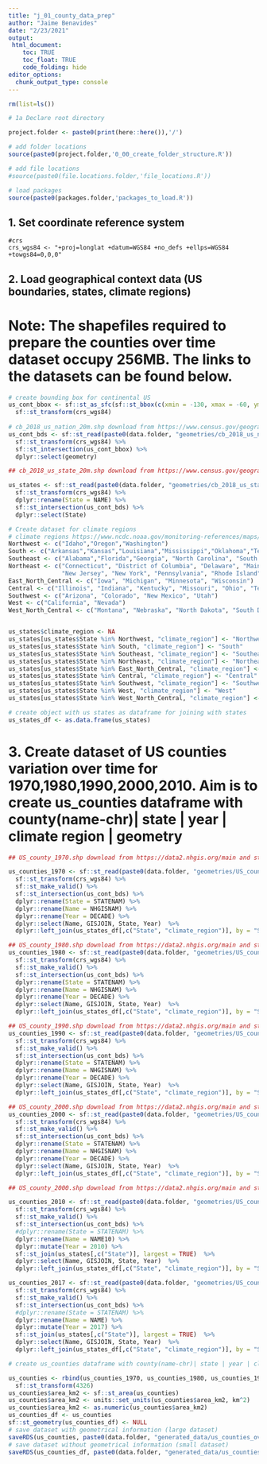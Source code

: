 ```yaml
---
title: "j_01_county_data_prep"
author: "Jaime Benavides"
date: "2/23/2021"
output:
 html_document:
    toc: TRUE
    toc_float: TRUE
    code_folding: hide
editor_options: 
  chunk_output_type: console
---
```


```r

rm(list=ls())

# 1a Declare root directory

project.folder <- paste0(print(here::here()),'/')

# add folder locations
source(paste0(project.folder,'0_00_create_folder_structure.R'))

# add file locations
#source(paste0(file.locations.folder,'file_locations.R'))

# load packages
source(paste0(packages.folder,'packages_to_load.R'))


```

## 1. Set coordinate reference system

```crs
#crs
crs_wgs84 <- "+proj=longlat +datum=WGS84 +no_defs +ellps=WGS84 +towgs84=0,0,0"
```

## 2. Load geographical context data (US boundaries, states, climate regions)  
# Note: The shapefiles required to prepare the counties over time dataset occupy 256MB. The links to the datasets can be found below. 

```r
# create bounding box for continental US
us_cont_bbox <- sf::st_as_sfc(sf::st_bbox(c(xmin = -130, xmax = -60, ymax = 51, ymin = 21), crs = sf::st_crs(crs_wgs84))) %>%
  sf::st_transform(crs_wgs84)
  
# cb_2018_us_nation_20m.shp download from https://www.census.gov/geographies/mapping-files/time-series/geo/carto-boundary-file.2017.html and store it at USA_emissions_code/data/geometries/
us_cont_bds <- sf::st_read(paste0(data.folder, "geometries/cb_2018_us_nation_20m.shp")) %>%
  sf::st_transform(crs_wgs84) %>%
  sf::st_intersection(us_cont_bbox) %>%
  dplyr::select(geometry)

## cb_2018_us_state_20m.shp download from https://www.census.gov/geographies/mapping-files/time-series/geo/carto-boundary-file.2017.html and store it at USA_emissions_code/data/geometries/

us_states <- sf::st_read(paste0(data.folder, "geometries/cb_2018_us_state_20m.shp")) %>%
  sf::st_transform(crs_wgs84) %>%
  dplyr::rename(State = NAME) %>%
  sf::st_intersection(us_cont_bds) %>%
  dplyr::select(State)

# Create dataset for climate regions
# climate regions https://www.ncdc.noaa.gov/monitoring-references/maps/us-climate-regions.php
Northwest <- c("Idaho","Oregon","Washington")
South <- c("Arkansas","Kansas","Louisiana","Mississippi","Oklahoma","Texas")
Southeast <- c("Alabama","Florida","Georgia", "North Carolina", "South Carolina", "Virginia")
Northeast <- c("Connecticut", "District of Columbia", "Delaware", "Maine", "Maryland", "Massachusetts", "New Hampshire",
               "New Jersey", "New York", "Pennsylvania", "Rhode Island", "Vermont") # included district of columbia as state but it is a federal district
East_North_Central <- c("Iowa", "Michigan", "Minnesota", "Wisconsin")
Central <- c("Illinois", "Indiana", "Kentucky", "Missouri", "Ohio", "Tennessee", "West Virginia")
Southwest <- c("Arizona", "Colorado", "New Mexico", "Utah")
West <- c("California", "Nevada")
West_North_Central <- c("Montana", "Nebraska", "North Dakota", "South Dakota", "Wyoming")


us_states$climate_region <- NA
us_states[us_states$State %in% Northwest, "climate_region"] <- "Northwest"
us_states[us_states$State %in% South, "climate_region"] <- "South"
us_states[us_states$State %in% Southeast, "climate_region"] <- "Southeast"
us_states[us_states$State %in% Northeast, "climate_region"] <- "Northeast"
us_states[us_states$State %in% East_North_Central, "climate_region"] <- "East_North_Central"
us_states[us_states$State %in% Central, "climate_region"] <- "Central"
us_states[us_states$State %in% Southwest, "climate_region"] <- "Southwest"
us_states[us_states$State %in% West, "climate_region"] <- "West"
us_states[us_states$State %in% West_North_Central, "climate_region"] <- "West_North_Central"

# create object with us states as dataframe for joining with states
us_states_df <- as.data.frame(us_states)

```


# 3. Create dataset of US counties variation over time for 1970,1980,1990,2000,2010. Aim is to create us_counties dataframe with county(name-chr)| state | year | climate region | geometry 


```r
## US_county_1970.shp download from https://data2.nhgis.org/main and store it at USA_emissions_code/data/geometries/

us_counties_1970 <- sf::st_read(paste0(data.folder, "geometries/US_county_1970.shp")) %>%
  sf::st_transform(crs_wgs84) %>%
  sf::st_make_valid() %>%
  sf::st_intersection(us_cont_bds) %>%
  dplyr::rename(State = STATENAM) %>%
  dplyr::rename(Name = NHGISNAM) %>%
  dplyr::rename(Year = DECADE) %>%
  dplyr::select(Name, GISJOIN, State, Year)  %>%
  dplyr::left_join(us_states_df[,c("State", "climate_region")], by = "State")

## US_county_1980.shp download from https://data2.nhgis.org/main and store it at USA_emissions_code/data/geometries/
us_counties_1980 <- sf::st_read(paste0(data.folder, "geometries/US_county_1980.shp")) %>%
  sf::st_transform(crs_wgs84) %>%
  sf::st_make_valid() %>%
  sf::st_intersection(us_cont_bds) %>%
  dplyr::rename(State = STATENAM) %>%
  dplyr::rename(Name = NHGISNAM) %>%
  dplyr::rename(Year = DECADE) %>%
  dplyr::select(Name, GISJOIN, State, Year)  %>%
  dplyr::left_join(us_states_df[,c("State", "climate_region")], by = "State")

## US_county_1990.shp download from https://data2.nhgis.org/main and store it at USA_emissions_code/data/geometries/
us_counties_1990 <- sf::st_read(paste0(data.folder, "geometries/US_county_1990.shp")) %>%
  sf::st_transform(crs_wgs84) %>%
  sf::st_make_valid() %>%
  sf::st_intersection(us_cont_bds) %>%
  dplyr::rename(State = STATENAM) %>%
  dplyr::rename(Name = NHGISNAM) %>%
  dplyr::rename(Year = DECADE) %>%
  dplyr::select(Name, GISJOIN, State, Year)  %>%
  dplyr::left_join(us_states_df[,c("State", "climate_region")], by = "State")

## US_county_2000.shp download from https://data2.nhgis.org/main and store it at USA_emissions_code/data/geometries/
us_counties_2000 <- sf::st_read(paste0(data.folder, "geometries/US_county_2000.shp")) %>%
  sf::st_transform(crs_wgs84) %>%
  sf::st_make_valid() %>%
  sf::st_intersection(us_cont_bds) %>%
  dplyr::rename(State = STATENAM) %>%
  dplyr::rename(Name = NHGISNAM) %>%
  dplyr::rename(Year = DECADE) %>%
  dplyr::select(Name, GISJOIN, State, Year)  %>%
  dplyr::left_join(us_states_df[,c("State", "climate_region")], by = "State")

## US_county_2000.shp download from https://data2.nhgis.org/main and store it at USA_emissions_code/data/geometries/

us_counties_2010 <- sf::st_read(paste0(data.folder, "geometries/US_county_2010.shp")) %>%
  sf::st_transform(crs_wgs84) %>%
  sf::st_make_valid() %>%
  sf::st_intersection(us_cont_bds) %>%
  #dplyr::rename(State = STATENAM) %>%
  dplyr::rename(Name = NAME10) %>%
  dplyr::mutate(Year = 2010) %>%
  sf::st_join(us_states[,c("State")], largest = TRUE)  %>%
  dplyr::select(Name, GISJOIN, State, Year)  %>%
  dplyr::left_join(us_states_df[,c("State", "climate_region")], by = "State")

us_counties_2017 <- sf::st_read(paste0(data.folder, "geometries/US_county_2017.shp")) %>%
  sf::st_transform(crs_wgs84) %>%
  sf::st_make_valid() %>%
  sf::st_intersection(us_cont_bds) %>%
  #dplyr::rename(State = STATENAM) %>%
  dplyr::rename(Name = NAME) %>%
  dplyr::mutate(Year = 2017) %>%
  sf::st_join(us_states[,c("State")], largest = TRUE)  %>%
  dplyr::select(Name, GISJOIN, State, Year)  %>%
  dplyr::left_join(us_states_df[,c("State", "climate_region")], by = "State")

# create us_counties dataframe with county(name-chr)| state | year | climate region | geometry 

us_counties <- rbind(us_counties_1970, us_counties_1980, us_counties_1990, us_counties_2000, us_counties_2010, us_counties_2017) %>%
  sf::st_transform(4326)
us_counties$area_km2 <- sf::st_area(us_counties)
us_counties$area_km2 <- units::set_units(us_counties$area_km2, km^2)
us_counties$area_km2 <- as.numeric(us_counties$area_km2)
us_counties_df <- us_counties
sf::st_geometry(us_counties_df) <- NULL
# save dataset with geometrical information (large dataset)
saveRDS(us_counties, paste0(data.folder, "generated_data/us_counties_over_time_sf.rds"))
# save dataset without geometrical information (small dataset)
saveRDS(us_counties_df, paste0(data.folder, "generated_data/us_counties_over_time.rds"))
```
